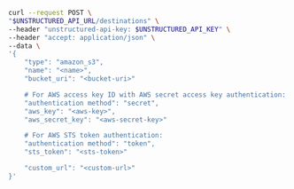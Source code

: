 ```bash REST (Create)
curl --request POST \
"$UNSTRUCTURED_API_URL/destinations" \
--header "unstructured-api-key: $UNSTRUCTURED_API_KEY" \
--header "accept: application/json" \
--data \
'{
    "type": "amazon_s3",
    "name": "<name>",
    "bucket_uri": "<bucket-uri>"

    # For AWS access key ID with AWS secret access key authentication:
    "authentication method": "secret", 
    "aws_key": "<aws-key>", 
    "aws_secret_key": "<aws-secret-key>" 

    # For AWS STS token authentication:
    "authentication method": "token", 
    "sts_token": "<sts-token>" 

    "custom_url": "<custom-url>" 
}'
```